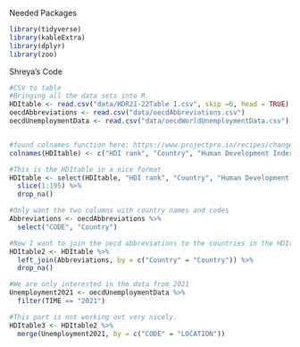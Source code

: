 Needed Packages
```r
library(tidyverse)
library(kableExtra)
library(dplyr)
library(zoo)
```
Shreya's Code

```r
#CSV to table
#Bringing all the data sets into R.
HDItable <- read.csv("data/HDR21-22Table 1.csv", skip =6, head = TRUE)
oecdAbbreviations <- read.csv("data/oecdAbbreviations.csv")
oecdUnemploymentData <- read.csv("data/oecdWorldUnemploymentData.csv")


#found colnames function here: https://www.projectpro.io/recipes/change-column-headers-of-dataframe-r#:~:text=How%20to%20change%20column%20headers%20of%20a%20data%2Dframe%20in,can%20be%20changed%20at%20once.
colnames(HDItable) <- c("HDI rank", "Country", "Human Development Index", "Empty", "Life Expectancy at Birth (years)", "Empty", "Expected Years of Schooling")

#This is the HDItable in a nice format
HDItable <- select(HDItable, "HDI rank", "Country", "Human Development Index", "Life Expectancy at Birth (years)", "Expected Years of Schooling") %>% 
  slice(1:195) %>% 
  drop_na()

#Only want the two columns with country names and codes
Abbreviations <- oecdAbbreviations %>% 
  select("CODE", "Country")

#Now I want to join the oecd abbreviations to the countries in the HDItable.
HDItable2 <- HDItable %>%
  left_join(Abbreviations, by = c("Country" = "Country")) %>%
  drop_na()

#We are only interested in the data from 2021
Unemployment2021 <- oecdUnemploymentData %>%
  filter(TIME == "2021")

#This part is not working out very nicely.
HDItable3 <- HDItable2 %>%
  merge(Unemployment2021, by = c("CODE" = "LOCATION"))
```
